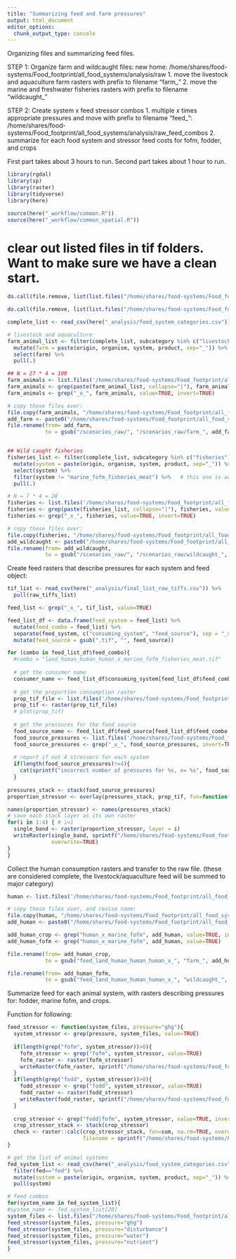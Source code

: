 ```yaml
---
title: "Summarizing feed and farm pressures"
output: html_document
editor_options: 
  chunk_output_type: console
---
```


Organizing files and summarizing feed files.

STEP 1: Organize farm and wildcaught files:
new home: /home/shares/food-systems/Food_footprint/all_food_systems/analysis/raw
1. move the livestock and aquaculture farm rasters with prefix to filename "farm_"
2. move the marine and freshwater fisheries rasters with prefix to filename "wildcaught_"

STEP 2: Create system x feed stressor combos
1. multiple _x_ times appropriate pressures and move with prefix to filename "feed_":
/home/shares/food-systems/Food_footprint/all_food_systems/analysis/raw_feed_combos
2. summarize for each food system and stressor feed costs for fofm, fodder, and crops

First part takes about 3 hours to run.
Second part takes about 1 hour to run.

```r
library(rgdal)
library(sp)
library(raster)
library(tidyverse)
library(here)

source(here("_workflow/common.R"))
source(here("_workflow/common_spatial.R"))

```

# clear out listed files in tif folders. Want to make sure we have a clean start.
```r

do.call(file.remove, list(list.files("/home/shares/food-systems/Food_footprint/all_food_systems/scenarios/scenarios_analysis/scenarios_raw", full.names = TRUE)))

do.call(file.remove, list(list.files("/home/shares/food-systems/Food_footprint/all_food_systems/scenarios/scenarios_analysis/scenarios_raw_feed_combos", full.names = TRUE)))

```


```r

complete_list <- read_csv(here("_analysis/food_system_categories.csv"))

# livestock and aquaculture
farm_animal_list <- filter(complete_list, subcategory %in% c("livestock", "aquaculture")) %>%
  mutate(farm = paste(origin, organism, system, product, sep="_")) %>%
  select(farm) %>%
  pull(.)

## N = 27 * 4 = 108
farm_animals <- list.files('/home/shares/food-systems/Food_footprint/all_food_systems/scenarios/scenarios_datalayers', pattern = ".tif", full=TRUE)
farm_animals <- grep(paste(farm_animal_list, collapse="|"), farm_animals, value=TRUE)
farm_animals <- grep("_x_", farm_animals, value=TRUE, invert=TRUE)

# copy these files over:
file.copy(farm_animals, "/home/shares/food-systems/Food_footprint/all_food_systems/scenarios/scenarios_analysis/scenarios_raw")
add_farm <- paste0("/home/shares/food-systems/Food_footprint/all_food_systems/scenarios/scenarios_analysis/scenarios_raw/",basename(farm_animals))
file.rename(from= add_farm, 
            to = gsub("/scenarios_raw/", "/scenarios_raw/farm_", add_farm))


## Wild caught fisheries
fisheries_list <- filter(complete_list, subcategory %in% c("fisheries")) %>%
  mutate(system = paste(origin, organism, system, product, sep="_")) %>%
  select(system) %>%
  filter(system != "marine_fofm_fisheries_meat") %>%   # this one is accounted for mostly in feed
  pull(.)

# N = 7 * 4 = 28
fisheries <- list.files('/home/shares/food-systems/Food_footprint/all_food_systems/scenarios/scenarios_datalayers', pattern = ".tif", full=TRUE)
fisheries <- grep(paste(fisheries_list, collapse="|"), fisheries, value=TRUE)
fisheries <- grep("_x_", fisheries, value=TRUE, invert=TRUE)

# copy these files over:
file.copy(fisheries, "/home/shares/food-systems/Food_footprint/all_food_systems/scenarios/scenarios_analysis/scenarios_raw")
add_wildcaught <- paste0("/home/shares/food-systems/Food_footprint/all_food_systems/scenarios/scenarios_analysis/scenarios_raw/",basename(fisheries))
file.rename(from= add_wildcaught, 
            to = gsub("/scenarios_raw/", "/scenarios_raw/wildcaught_", add_wildcaught))

```

Create feed rasters that describe pressures for each system and feed object:

```r

tif_list <- read_csv(here("_analysis/final_list_raw_tiffs.csv")) %>%
  pull(raw_tiffs_list)

feed_list <- grep("_x_", tif_list, value=TRUE) 

feed_list_df <- data.frame(feed_system = feed_list) %>%
  mutate(feed_combo = feed_list) %>%
  separate(feed_system, c("consuming_system", "feed_source"), sep = "_x_") %>%
  mutate(feed_source = gsub(".tif", "", feed_source))

for (combo in feed_list_df$feed_combo){
  #combo = "land_human_human_human_x_marine_fofm_fisheries_meat.tif"
  
  # get the consumer name
  consumer_name <- feed_list_df$consuming_system[feed_list_df$feed_combo == combo]
  
  # get the proportion consumption raster
  prop_tif_file <- list.files('/home/shares/food-systems/Food_footprint/all_food_systems/scenarios/scenarios_datalayers', pattern = combo, full=TRUE)
  prop_tif <- raster(prop_tif_file)
  # plot(prop_tif)
  
  # get the pressures for the food source
  food_source_name <- feed_list_df$feed_source[feed_list_df$feed_combo == combo]
  food_source_pressures <- list.files('/home/shares/food-systems/Food_footprint/all_food_systems/scenarios/scenarios_datalayers', pattern = food_source_name, full=TRUE)
  food_source_pressures <- grep("_x_", food_source_pressures, invert=TRUE, value=TRUE)
  
  # report if not 4 stressors for each system
  if(length(food_source_pressures)!=4){
    cat(sprintf("incorrect number of pressures for %s, n= %s", food_source_name, length(food_source_pressures)))
  }
  
pressures_stack <- stack(food_source_pressures)
proportion_stressor <- overlay(pressures_stack, prop_tif, fun=function(x,y){x*y})

names(proportion_stressor) <- names(pressures_stack)
# save each stack layer as its own raster
for(i in 1:4) { # i=1
  single_band <- raster(proportion_stressor, layer = i)
  writeRaster(single_band, sprintf("/home/shares/food-systems/Food_footprint/all_food_systems/scenarios/scenarios_analysis/scenarios_raw_feed_combos/feed_%s_x_%s.tif", consumer_name, names(single_band)),
              overwrite=TRUE)
}
}

```

Collect the human consumption rasters and transfer to the raw file. 
(these are considered complete, the livestock/aquaculture feed will be summed to major category)
```r

human <- list.files('/home/shares/food-systems/Food_footprint/all_food_systems/scenarios/scenarios_analysis/scenarios_raw_feed_combos', pattern = "human_human_human", full=TRUE)

# copy these files over, and revise name:
file.copy(human, "/home/shares/food-systems/Food_footprint/all_food_systems/scenarios/scenarios_analysis/scenarios_raw")
add_human <- paste0("/home/shares/food-systems/Food_footprint/all_food_systems/scenarios/scenarios_analysis/scenarios_raw/", basename(human))

add_human_crop <- grep("human_x_marine_fofm", add_human, value=TRUE, invert=TRUE)
add_human_fofm <- grep("human_x_marine_fofm", add_human, value=TRUE)

file.rename(from= add_human_crop, 
            to = gsub("feed_land_human_human_human_x_", "farm_", add_human_crop))

file.rename(from= add_human_fofm, 
            to = gsub("feed_land_human_human_human_x_", "wildcaught_", add_human_fofm))  # this will replace the wildcaught marine fofm with only the human consumption


```


Summarize feed for each animal system, with rasters describing pressures for: fodder, marine fofm, and crops.

Function for following:
```r

feed_stressor <- function(system_files, pressure="ghg"){
  system_stressor <- grep(pressure, system_files, value=TRUE)
  
  if(length(grep("fofm", system_stressor))>0){
    fofm_stressor <- grep("fofm", system_stressor, value=TRUE)
    fofm_raster <- raster(fofm_stressor)
    writeRaster(fofm_raster, sprintf("/home/shares/food-systems/Food_footprint/all_food_systems/scenarios/scenarios_analysis/scenarios_raw/feedfofm_%s_%s.tif", system_name, pressure), overwrite=TRUE)
  }
  if(length(grep("fodd", system_stressor))>0){
    fodd_stressor <- grep("fodd", system_stressor, value=TRUE)
    fodd_raster <- raster(fodd_stressor)
    writeRaster(fodd_raster, sprintf("/home/shares/food-systems/Food_footprint/all_food_systems/scenarios/scenarios_analysis/scenarios_raw/feedfodd_%s_%s.tif", system_name, pressure), overwrite=TRUE)
  }
  
  crop_stressor <- grep("fodd|fofm", system_stressor, value=TRUE, invert=TRUE)
  crop_stressor_stack <- stack(crop_stressor)
  check <- raster::calc(crop_stressor_stack, fun=sum, na.rm=TRUE, overwrite=TRUE,
                        filename = sprintf("/home/shares/food-systems/Food_footprint/all_food_systems/scenarios/scenarios_analysis/scenarios_raw/feedcrop_%s_%s.tif", system_name, pressure))
}


```

```r
# get the list of animal systems
fed_system_list <- read_csv(here("_analysis/food_system_categories.csv")) %>%
  filter(fed=="fed") %>%
  mutate(system = paste(origin, organism, system, product, sep="_")) %>%
  pull(system)

# feed combos
for(system_name in fed_system_list){
#system_name <- fed_system_list[20]
system_files <- list.files("/home/shares/food-systems/Food_footprint/all_food_systems/scenarios/scenarios_analysis/scenarios_raw_feed_combos", pattern = system_name, full=TRUE)
feed_stressor(system_files, pressure="ghg")
feed_stressor(system_files, pressure="disturbance")
feed_stressor(system_files, pressure="water")
feed_stressor(system_files, pressure="nutrient")
}
          

```


